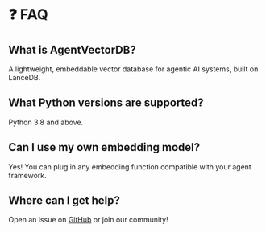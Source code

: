 # ❓ FAQ

## What is AgentVectorDB?

A lightweight, embeddable vector database for agentic AI systems, built on LanceDB.

## What Python versions are supported?

Python 3.8 and above.

## Can I use my own embedding model?

Yes! You can plug in any embedding function compatible with your agent framework.

## Where can I get help?

Open an issue on [GitHub](https://github.com/superagenticai/agentvectordb) or join our community!